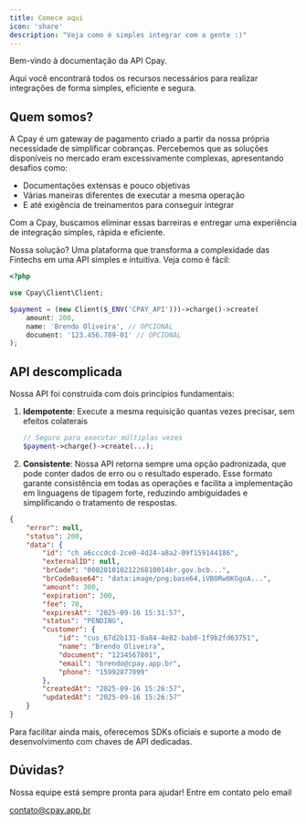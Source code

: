 ```yaml
---
title: Comece aqui
icon: 'share'
description: "Veja como é simples integrar com a gente :)"
---
```

Bem-vindo à documentação da API Cpay.

Aqui você encontrará todos os recursos necessários para realizar integrações de forma simples, eficiente e segura.
## <Icon icon="Share" type="solid"/>  Quem somos?

A Cpay é um gateway de pagamento criado a partir da nossa própria necessidade de simplificar cobranças.
Percebemos que as soluções disponíveis no mercado eram excessivamente complexas, apresentando desafios como:
- Documentações extensas e pouco objetivas
- Várias maneiras diferentes de executar a mesma operação
- E até exigência de treinamentos para conseguir integrar

Com a Cpay, buscamos eliminar essas barreiras e entregar uma experiência de integração simples, rápida e eficiente.

Nossa solução? Uma plataforma que transforma a complexidade das Fintechs em uma API simples e intuitiva. Veja como é fácil:

```php
<?php

use Cpay\Client\Client;

$payment = (new Client($_ENV('CPAY_API')))->charge()->create(
    amount: 200,
    name: 'Brendo Oliveira', // OPCIONAL
    document: '123.456.789-01' // OPCIONAL
);

```

## <Icon icon="laptop" type="solid"/>  API descomplicada

Nossa API foi construída com dois princípios fundamentais:

1. **Idempotente**: Execute a mesma requisição quantas vezes precisar, sem efeitos colaterais
   ```php
   // Seguro para executar múltiplas vezes
   $payment->charge()->create(...);
   ```

2. **Consistente**: Nossa API retorna sempre uma opção padronizada, que pode conter dados de erro ou o resultado esperado.
Esse formato garante consistência em todas as operações e facilita a implementação em linguagens de tipagem forte, reduzindo ambiguidades e simplificando o tratamento de respostas.
```json
{
    "error": null,
    "status": 200,
    "data": {
        "id": "ch_a6cccdcd-2ce0-4d24-a8a2-09f159144186",
        "externalID": null,
        "brCode": "00020101021226810014br.gov.bcb...",
        "brCodeBase64": "data:image/png;base64,iVBORw0KGgoA...",
        "amount": 300,
        "expiration": 300,
        "fee": 78,
        "expiresAt": "2025-09-16 15:31:57",
        "status": "PENDING",
        "customer": {
            "id": "cus_67d2b131-0a84-4e82-bab0-1f9b2fd63751",
            "name": "Brendo Oliveira",
            "document": "1234567801",
            "email": "brendo@cpay.app.br",
            "phone": "15992877099"
        },
        "createdAt": "2025-09-16 15:26:57",
        "updatedAt": "2025-09-16 15:26:57"
    }
}
```

Para facilitar ainda mais, oferecemos SDKs oficiais e suporte a modo de desenvolvimento com chaves de API dedicadas.

## <Icon icon="cloud" type="solid"/>  Dúvidas? 

Nossa equipe está sempre pronta para ajudar! Entre em contato pelo email

<Icon icon="envelope" type="solid"/> contato@cpay.app.br